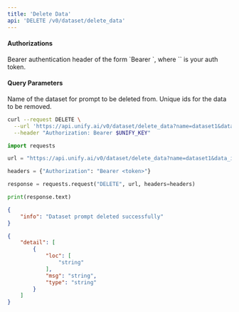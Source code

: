 ```yaml
---
title: 'Delete Data'
api: 'DELETE /v0/dataset/delete_data'
---
```



#### Authorizations

<ParamField header="Authorization" type="string" required="true">
  Bearer authentication header of the form `Bearer <token>`, where `<token>` is your auth token.
</ParamField>

#### Query Parameters

<ParamField query="name" type="string" required="true">
Name of the dataset for prompt to be deleted from.
</ParamField>

<ParamField query="data_ids" type="string | array" required="true">
Unique ids for the data to be removed.
</ParamField>

<RequestExample>

```bash cURL
curl --request DELETE \
  --url 'https://api.unify.ai/v0/dataset/delete_data?name=dataset1&data_ids=['001',%20'002',%20'003']' \
  --header "Authorization: Bearer $UNIFY_KEY"
```

```python Python
import requests

url = "https://api.unify.ai/v0/dataset/delete_data?name=dataset1&data_ids=['001',%20'002',%20'003']"

headers = {"Authorization": "Bearer <token>"}

response = requests.request("DELETE", url, headers=headers)

print(response.text)
```

</RequestExample>
<ResponseExample>

```json 200
{
    "info": "Dataset prompt deleted successfully"
}
```

```json 422
{
    "detail": [
        {
            "loc": [
                "string"
            ],
            "msg": "string",
            "type": "string"
        }
    ]
}
```

</ResponseExample>
